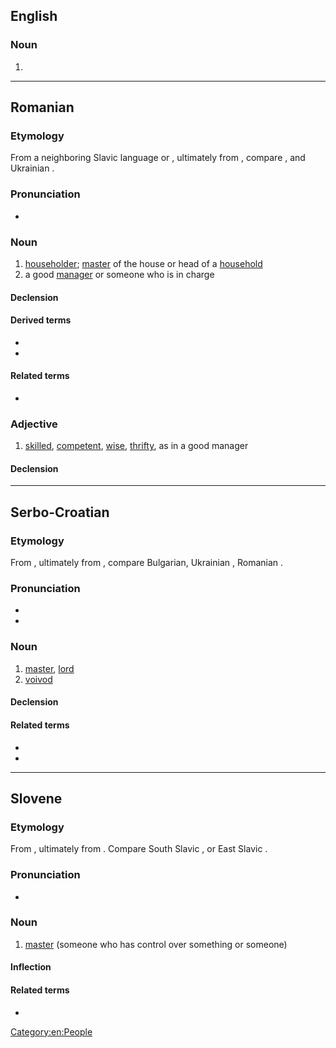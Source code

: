 ==English==

===Noun===
{{en-noun}}

# {{alt form|en|hospodar}}

[[Category:en:People]]

----

==Romanian==

===Etymology===
From a neighboring Slavic language or {{der|ro|sla-pro|-}}, ultimately from {{m|sla-pro|*gospodь}}, compare {{cog|bg|господар}}, {{cog|sh|gospodar}} and Ukrainian {{cog|uk|господар}}.

===Pronunciation===
* {{IPA|ro|/ɡos.poˈdar/}}

===Noun===
{{ro-noun|m|i}}

# [[householder]]; [[master]] of the house or head of a [[household]]
# a good [[manager]] or someone who is in charge

====Declension====
{{ro-noun-m}}

====Derived terms====
* {{l|ro|gospodărie}}
* {{l|ro|gospodăresc}}

====Related terms====
* {{l|ro|gospodină}}

===Adjective===
{{ro-adj|4}}

# [[#English|skilled]], [[#English|competent]], [[wise]], [[thrifty]], as in a good manager

====Declension====
{{ro-adj-4}}

----

==Serbo-Croatian==

===Etymology===
From {{der|sh|sla-pro|-}}, ultimately from {{m|sla-pro|*gospodь}}, compare Bulgarian, Ukrainian {{m|uk|господар}}, Romanian {{m|ro|gospodar}}.

===Pronunciation===
* {{IPA|sh|/ɡospǒdaːr/}}
* {{hyphenation|sh|gos|po|dar}}

===Noun===
{{sh-noun|g=m|head=gospòdār}}

# [[master]], [[lord]]
# [[voivod]]

====Declension====
{{sh-decl-noun
|gospodar|gospodari
|gospodára|gospodara
|gospodaru|gospodarima
|gospodara|gospodare
|gospodaru|gospodari
|gospodaru|gospodarima
|gospodarom|gospodarima
}}

====Related terms====
* {{l|sh|gospodàrica}}
* {{l|sh|gospodáriti}}

----

==Slovene==

===Etymology===
From {{der|sl|sla-pro|-}}, ultimately from {{m|sla-pro|*gospodь}}. Compare South Slavic {{cog|bg|господар}}, {{cog|sh|gospodar}} or East Slavic {{cog|uk|господар}}.

===Pronunciation===
* {{sl-IPA|gospodár}}

===Noun===
{{sl-noun|gospodár|m-an}}

# [[master]] (someone who has control over something or someone)

====Inflection====
{{sl-decl-noun-m|gospodár|gospodárj|a=1}}

====Related terms====
* {{l|sl|gospod}}